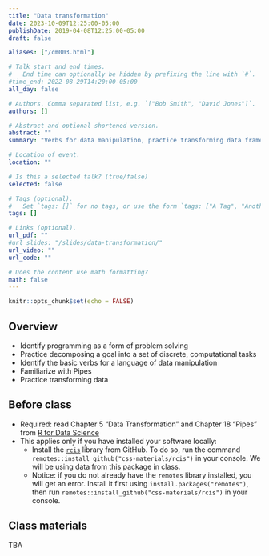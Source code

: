 ```yaml
---
title: "Data transformation"
date: 2023-10-09T12:25:00-05:00
publishDate: 2019-04-08T12:25:00-05:00
draft: false

aliases: ["/cm003.html"]

# Talk start and end times.
#   End time can optionally be hidden by prefixing the line with `#`.
#time_end: 2022-08-29T14:20:00-05:00
all_day: false

# Authors. Comma separated list, e.g. `["Bob Smith", "David Jones"]`.
authors: []

# Abstract and optional shortened version.
abstract: ""
summary: "Verbs for data manipulation, practice transforming data frames using dplyr, and intro to pipes."

# Location of event.
location: ""

# Is this a selected talk? (true/false)
selected: false

# Tags (optional).
#   Set `tags: []` for no tags, or use the form `tags: ["A Tag", "Another Tag"]` for one or more tags.
tags: []

# Links (optional).
url_pdf: ""
#url_slides: "/slides/data-transformation/"
url_video: ""
url_code: ""

# Does the content use math formatting?
math: false
---
```


```r
knitr::opts_chunk$set(echo = FALSE)
```

## Overview

* Identify  programming as a form of problem solving
* Practice decomposing a goal into a set of discrete, computational tasks
* Identify the basic verbs for a language of data manipulation
* Familiarize with Pipes
* Practice transforming data


## Before class

* Required: read Chapter 5 "Data Transformation" and Chapter 18 "Pipes" from [R for Data Science](http://r4ds.had.co.nz/)
* This applies only if you have installed your software locally: 
    * Install the [`rcis`](https://github.com/css-materials/rcis) library from GitHub. To do so, run the command `remotes::install_github("css-materials/rcis")` in your console. We will be using data from this package in class.
    * Notice: if you do not already have the `remotes` library installed, you will get an error. Install it first using `install.packages("remotes")`, then run `remotes::install_github("css-materials/rcis")` in your console.
    

## Class materials

TBA

<!--

* [Computer programming as a form of problem solving](/notes/problem-solving/)
* [`dplyr` in brief](/notes/dplyr/)
* [Practice transforming college education data](/notes/transform-college/)


## Additional resources

* Cheat sheet [Data Wrangling with `dplyr` and `tidyr`](https://www.rstudio.com/wp-content/uploads/2015/02/data-wrangling-cheatsheet.pdf)


## What you need to do after class

* Submit Homework 1
* Start Homework 2
* Review this week's readings and notes

-->


<!--
* see also: [Pipes in R](/notes/pipes/) taken from "Functions" lecture of Oct 25

* Complete your peer evaluations for homework 01. Review the following:
    * [General Homework Rubric](/faq/homework-evaluations/)
    * [Performing peer review](/faq/peer-evaluations/)
    * To find which peers you will evaluate:
        * Navigate to the [course organization page on GitHub](https://github.coecis.cornell.edu/cis-fa22)
        * Find the `hw01` repos you can see that are not your own repo
        * Open the repos and find the pull request. You can then initiate a [code review](https://github.com/features/code-review) to leave detailed feedback.
-->